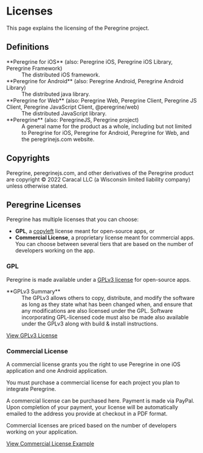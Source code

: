
# Licenses

This page explains the licensing of the Peregrine project.

## Definitions

<dl>
  <dt>
    **Peregrine for iOS** (also: Peregrine iOS, Peregrine iOS Library, Peregrine
    Framework)
  </dt>
  <dd>The distributed iOS framework.</dd>
  <dt>
    **Peregrine for Android** (also: Peregrine Android, Peregrine Android
    Library)
  </dt>
  <dd>The distributed java library.</dd>
  <dt>
    **Peregrine for Web** (also: Peregrine Web, Peregrine Client, Peregrine JS
    Client, Peregrine JavaScript Client, @peregrine/web)
  </dt>
  <dd>The distributed JavaScript library.</dd>
  <dt>**Peregrine** (also: PeregrineJS, Peregrine project)</dt>
  <dd>
    A general name for the product as a whole, including but not limited to
    Peregrine for iOS, Peregrine for Android, Peregrine for Web, and the
    peregrinejs.com website.
  </dd>
</dl>

## Copyrights

Peregrine, peregrinejs.com, and other derivatives of the Peregrine product
are copyright &copy; 2022 Caracal LLC (a Wisconsin limited liability
company) unless otherwise stated.

## Peregrine Licenses

Peregrine has multiple licenses that you can choose:

- **GPL**, a [copyleft](https://en.wikipedia.org/wiki/Copyleft) license meant
  for open-source apps, or
- **Commercial License**, a proprietary license meant for commercial apps. You
  can choose between several tiers that are based on the number of developers
  working on the app.

<LicenseSelect />

### GPL

Peregrine is made available under a [GPLv3
license](https://en.wikipedia.org/wiki/GNU_General_Public_License) for
open-source apps.

<dl>
  <dt>**GPLv3 Summary**</dt>
  <dd>
    The GPLv3 allows others to copy, distribute, and modify the software as long
    as they state what has been changed when, and ensure that any modifications
    are also licensed under the GPL. Software incorporating GPL-licensed code
    must also be made also available under the GPLv3 along with build & install
    instructions.
  </dd>
</dl>

[View GPLv3 License](https://opensource.org/licenses/gpl-3.0.html)

### Commercial License

A commercial license grants you the right to use Peregrine in one iOS
application and one Android application.

You must purchase a commercial license for each project you plan to integrate
Peregrine.

A commercial license can be purchased here. Payment is made via PayPal. Upon
completion of your payment, your license will be automatically emailed to the
address you provide at checkout in a PDF format.

Commercial licenses are priced based on the number of developers working on
your application.

[View Commercial License Example](/license/commercial-license-example)

